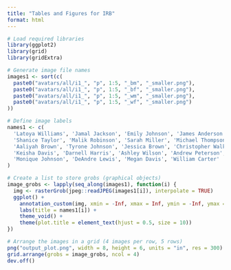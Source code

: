 ```yaml
---
title: "Tables and Figures for IRB"
format: html
---
```


```r

              
# Load required libraries
library(ggplot2)
library(grid)
library(gridExtra)

# Generate image file names
images1 <- sort(c(
  paste0("avatars/all/i1_", "p", 1:5, "_bm", "_smaller.png"),
  paste0("avatars/all/i1_", "p", 1:5, "_bf", "_smaller.png"),
  paste0("avatars/all/i1_", "p", 1:5, "_wm", "_smaller.png"),
  paste0("avatars/all/i1_", "p", 1:5, "_wf", "_smaller.png")
))

# Define image labels
names1 <- c(
  'Latoya Williams', 'Jamal Jackson', 'Emily Johnson', 'James Anderson',
  'Shanice Taylor', 'Malik Robinson', 'Sarah Miller', 'Michael Thompson',
  'Aaliyah Brown', 'Tyrone Johnson', 'Jessica Brown', 'Christopher Walker',
  'Keisha Davis', 'Darnell Harris', 'Ashley Wilson', 'Andrew Peterson',
  'Monique Johnson', 'DeAndre Lewis', 'Megan Davis', 'William Carter'
)

# Create a list to store grobs (graphical objects)
image_grobs <- lapply(seq_along(images1), function(i) {
  img <- rasterGrob(jpeg::readJPEG(images1[i]), interpolate = TRUE)
  ggplot() +
    annotation_custom(img, xmin = -Inf, xmax = Inf, ymin = -Inf, ymax = Inf) +
    labs(title = names1[i]) +
    theme_void() +
    theme(plot.title = element_text(hjust = 0.5, size = 10))
})

# Arrange the images in a grid (4 images per row, 5 rows)
png("output_plot.png", width = 8, height = 6, units = "in", res = 300)
grid.arrange(grobs = image_grobs, ncol = 4)
dev.off()


```

